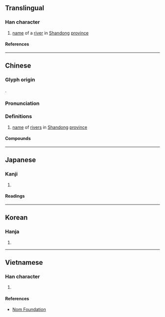 {{character info/new}}
==Translingual==

===Han character===
{{Han char|rn=85|rad=水|as=06|sn=9|four=35190|canj=EHJD|ids=⿰氵朱}}

# [[name]] of a [[river]] in [[Shandong]] [[province]]

====References====
{{Han ref|kx=0620.130|dkj=17381|dj=1016.030|hdz=31608.030|uh=6D19}}

----

==Chinese==
{{zh-forms}}

===Glyph origin===
{{Han etym}}
{{Han compound|水|朱|ls=psc|c1=s|c2=p|t1=water}}.

===Pronunciation===
{{zh-pron
|m=zhū
|c=zyu1
|mc=y
|oc=y
|ma=
|cat=pn
}}

===Definitions===
{{zh-hanzi}}

# [[name]] of [[rivers]] in [[Shandong]] [[province]]

====Compounds====
{{zh-der|洙水河|洙溪河|洙水|洙泗}}

----

==Japanese==

===Kanji===
{{ja-kanji|grade=|rs=水06}}

# {{defn|lang=ja|sort=水06}}

====Readings====
{{ja-readings
|goon=ず
|kanon=しゅ
}}

----

==Korean==

===Hanja===
{{ko-hanja|수}}

# {{defn|lang=ko|sort=水06}}

----

==Vietnamese==

===Han character===
{{vi-readings|rs=水06|reading=chua, chau, giẫy, thù}}

# {{defn|lang=vi|sort=水06}}

====References====
* [http://nomfoundation.org/common/nom_details.php?codepoint=6d19 Nom Foundation]